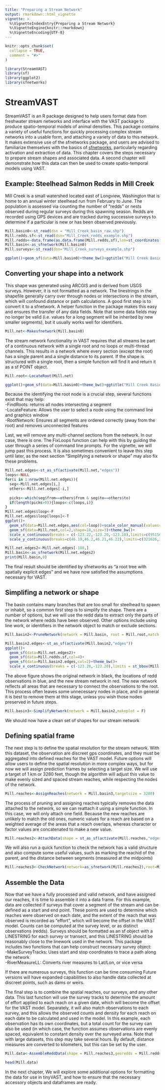 ```yaml
---
title: "Preparing a Stream Network"
output: rmarkdown::html_vignette
vignette: >
  %\VignetteIndexEntry{Preparing a Stream Network}
  %\VignetteEngine{knitr::rmarkdown}
  %\VignetteEncoding{UTF-8}
---
```


```r
knitr::opts_chunk$set(
  collapse = TRUE,
  comment = "#>"
)
```

```r
library(StreamVAST)
library(sf)
library(ggplot2)
library(sfnetworks)
```

# StreamVAST

StreamVAST is an R package designed to help users format data from freshwater stream networks and interface with the VAST package to produce spatio-temporal models of animal densities. This package contains a variety of useful functions for quickly processing complex stream networks into a usable form, and attaching a variety of data to this network. It makes extensive use of the sfnetworks package, and users are advised to familiarize themselves with the basics of [sfnetworks](https://cran.r-project.org/web/packages/sfnetworks/vignettes/sfn01_structure.html), particularly regarding activation and extraction of data. This chapter covers the steps necessary to prepare stream shapes and associated data. A  second chapter will demonstrate how this data can then be used to create spatio-temporal models using VAST. 

## Example: Steelhead Salmon Redds in Mill Creek
Mill Creek is a small watershed located east of Longview, Washington that is home to an annual winter steelhead run from February to June. The population is assessed via counting the number of "redds" or nests observed during regular surveys during this spawning season. Redds are recorded using GPS devices and are tracked during successive surveys to determine if a particular is new or has been observed previously. 


```r
Mill.basin0<-st_read(dsn = "Mill_Creek_basin_raw.shp")
Mill.redds.sf<-st_read(dsn="Mill_Creek_redds_example.shp")
Mill.redds<-data.frame(as.data.frame(Mill.redds.sf),lon=st_coordinates(Mill.redds.sf)[,1],lat=st_coordinates(Mill.redds.sf)[,2])
Mill.basin<-as_sfnetwork(Mill.basin0)
Mill.surveys<-st_read(dsn="Mill_Creek_surveys_example.shp")
```
```r
ggplot()+geom_sf(data=Mill.basin0)+theme_bw()+ggtitle("Mill Creek Basin")+scale_x_continuous(breaks=c(-123.28,-123.20),limits = st_bbox(Mill.basin0)[c(1,3)])

```

## Converting your shape into a network
This shape was generated using ARCGIS and is derived from USGS surveys. However, it is not formatted as a network. The linestrings in the shapefile generally carry over through nodes or intersections in the stream, which will confound distance or path calculations. A good first step is to convert it to a sfnetwork. A helper function in the package makes this easy and ensures the transfer of any data fields. Note that some data fields may no longer be valid (i.e. values for a long segment will be inherited by new smaller segments), but it usually works well for identifiers. 

```r
Mill.net<-Makesfnetwork(Mill.basin0)
```

The stream network functionality in VAST requires that all streams be part of a continuous network with a single root and no loops or multi-thread channels. This results in a network where every section (except the root) has a single parent and a single distance to its parent. If the shape is structured with a single root, then a simple function will find it and return it as a sf POINT object. 

```r
Mill.root<-LocateRoot(Mill.net)
```
```r
ggplot()+geom_sf(data=Mill.basin0)+theme_bw()+ggtitle("Mill Creek Basin")+geom_sf(data=Mill.root,col=2,shape=18,size=3)+scale_x_continuous(breaks=c(-123.28,-123.20),limits = st_bbox(Mill.basin0)[c(1,3)])
```

Because the identifying the root node is a crucial step, several functions exist that may help:  
-FindRoots: returns all nodes intersecting a segment  
-LocateFeature: Allows the user to select a node using the command line and graphics window  
-RootNetwork: Ensures all segments are ordered correctly (away from the root) and removes unconnected features 

Last, we will remove any multi-channel sections from the network. In our case, there is one. The FixLoops function can help with this by guiding the user through a series of command line prompts. For the vignette, we will jump past this process. It is also sometimes convenient to leave this step until later, as the next section "Simplifying a network or shape" may also fix these problems. 

```r
Mill.net.edges<-st_as_sf(activate(Mill.net,"edges"))
loops<-NULL
for(i in 1:nrow(Mill.net.edges)){
  seg<-Mill.net.edges[i,]
  others<-Mill.net.edges[-i,]
  
  picks<-which(seg$from==others$from & seg$to==others$to)
  if(length(picks>0)){loops<-c(loops,i)}
}
Mill.net.edges$loop<-F
Mill.net.edges$loop[loops]<-T
ggplot()+
  geom_sf(data=Mill.net.edges,aes(col=loop))+scale_color_manual(values=c(1,2),guide="none")+
  geom_sf(data=Mill.root,col=2,shape=18,size=3)+theme_bw()+
  scale_x_continuous(breaks = c(-123.22,-123.20,-123.18),limits=c(951567,964249))+
  scale_y_continuous(breaks=c(46.19,46.2,46.21,46.22),limits=c(321626,334686))

Mill.net.edges2<-Mill.net.edges[-108,]
Mill.basin<-as_sfnetwork(Mill.net.edges2)
print(Mill.basin,0)
```

The final result should be identified by sfnetworks as "a root tree with spatially explicit edges" and we have now satisfied the assumptions necessary for VAST.

## Simplifing a network or shape
The basin contains many branches that are too small for steelhead to spawn or inhabit, so a common first step is to simplify the shape. There are a number of options, but we will use the redd data to extract only the parts of the network where redds have been observed. Other options include using line work, or identifiers in the network object to match or exclude sections.

```r
Mill.basin2<-PruneNetwork(network = Mill.basin, root = Mill.root,match = Mill.redds.sf,plot=F)
```
```r
Mill.basin2.edges<-st_as_sf(activate(Mill.basin2,"edges"))
ggplot()+
  geom_sf(data=Mill.net.edges2)+
  geom_sf(data=Mill.redds.sf,col=4)+
  geom_sf(data=Mill.basin2.edges,col=2)+theme_bw()+
  scale_x_continuous(breaks = c(-123.28,-123.20),limits = st_bbox(Mill.net.edges)[c(1,3)])

```

The above figure shows the original network in black, the locations of redd observations in blue, and the new stream network in red. The new network reflects all areas that are necessary to connect the observations to the root. This process often leaves some unnecessary nodes in place, and in general it is best to remove them at this stage, unless you wish those nodes preserved in future steps.

```r
Mill.basin3<-SimplifyNetwork(network = Mill.basin2,makeplot = F)
```

We should now have a clean set of shapes for our stream network

## Defining spatial frame

The next step is to define the spatial resolution for the stream network. With this dataset, the observation are discreet gps coordinates, and they must be aggregated into defined reaches for the VAST model. Future options will allow users to define the spatial resolution in more complex ways, but for now we will assign prediction frames by selecting a target size.  We will use a target of 1 km or 3280 feet, though the algorithm will adjust this value to make evenly sized and spaced stream reaches, while respecting the nodes of the network.

```r
Mill.reaches<-AssignReaches(network = Mill.basin3,targetsize = 3280)
```


The process of pruning and assigning reaches typically removes the data attached to the network, so we can reattach it using a simple function. In this case, we will only attach one field. Because the new reaches are unlikely to match the old ones, numeric values for a reach are based on a weighted average of the areas that a reach overlaps, whereas character or factor values are concatenated to make a new value.


```r
Mill.reaches2<-AttachData(shape = st_as_sf(activate(Mill.reaches,"edges")),refshape = Mill.basin0,fields = "STRM_NAME")
```

We will also run a quick function to check the network has a valid structure and also compute some useful values, such as marking the reachid of the parent, and the distance between segments (measured at the midpoints)

```r
Mill.reaches3<-CheckNetwork(network=as_sfnetwork(Mill.reaches2),root=Mill.root)
```

## Assemble the Data

Now that we have a fully processed and valid network, and have assigned our reaches, it is time to assemble it into a data frame. For this example, data are collected if surveys that cover a segment of the stream and can be defined as a start and end point. These points are used to determine which reaches were observed on each date, and the extent of the reach that was observed is recorded as "effort", which will become the offset in the VAST model. Counts can be computed at the survey level, or as distinct observations (redds). Surveys should be formatted as an sf object with a LINESTRING for each survey or transect, and this LINESTRING should be reasonably close to the linework used in the network. This package includes two functions that can help construct necessary survey object:  
-MakeSurveyTracks: Uses start and stop coordinates to trace a path along the network  
-RiverMeasureLL: Converts river measures to Lat/Lon, or vice versa  

If there are numerous surveys, this function can be time consuming
Future versions will have expanded capabilities to also handle data collected at discreet points, such as dams or weirs.

The final step is to combine the spatial reaches, our surveys, and any other data. This last function will use the survey tracks to determine the amount of effort applied to each reach on a given date, which will become the offset for the VAST model. Separately, it will also match observations to each survey, and this allows the observed counts and density for each reach on each date to be calculated and used in the model. In this example, each observation has its own coordinates, but a total count for the survey can also be used (in which case, the function assumes observations are evenly spaced, equivalent to constant density over the surveyed area. Note that with large datasets, this step may take several hours. By default, distance measures are converted to kilometers, but this can be set by the user.

```r

Mill.data<-AssembleReddData(shape = Mill.reaches3,georedds = Mill.redds,georedds.coords = c("lon","lat"),reddcrs = 2286,surveys = Mill.surveys)
```
```r
head(Mill.data)

```

In the next chapter, We will explore some additional options for formatting the data for use in tinyVAST, and how to ensure that the necessary accessory objects and dataframes are ready.


